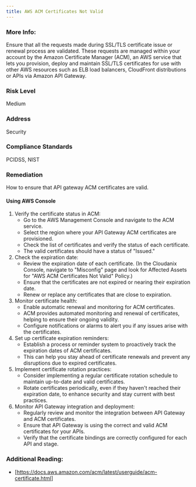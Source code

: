 ```yaml
---
title: AWS ACM Certificates Not Valid
---
```


### More Info:

Ensure that all the requests made during SSL/TLS certificate issue or renewal process are validated. These requests are managed within your account by the Amazon Certificate Manager (ACM), an AWS service that lets you provision, deploy and maintain SSL/TLS certificates for use with other AWS resources such as ELB load balancers, CloudFront distributions or APIs via Amazon API Gateway.

### Risk Level

Medium

### Address

Security

### Compliance Standards

PCIDSS, NIST

### Remediation

How to ensure that API gateway ACM certificates are valid.

#### Using AWS Console

1. Verify the certificate status in ACM:
   - Go to the AWS Management Console and navigate to the ACM service.
   - Select the region where your API Gateway ACM certificates are provisioned.
   - Check the list of certificates and verify the status of each certificate.
   - The valid certificates should have a status of "Issued."
2. Check the expiration date:
   - Review the expiration date of each certificate.
     (In the Cloudanix Console, navigate to "Misconfig" page and look for Affected Assets for "AWS ACM Certificates Not Valid" Policy.)
   - Ensure that the certificates are not expired or nearing their expiration date.
   - Renew or replace any certificates that are close to expiration.
3. Monitor certificate health:
   - Enable automatic renewal and monitoring for ACM certificates.
   - ACM provides automated monitoring and renewal of certificates, helping to ensure their ongoing validity.
   - Configure notifications or alarms to alert you if any issues arise with the certificates.
4. Set up certificate expiration reminders:
   - Establish a process or reminder system to proactively track the expiration dates of ACM certificates.
   - This can help you stay ahead of certificate renewals and prevent any disruptions due to expired certificates.
5. Implement certificate rotation practices:
   - Consider implementing a regular certificate rotation schedule to maintain up-to-date and valid certificates.
   - Rotate certificates periodically, even if they haven't reached their expiration date, to enhance security and stay current with best practices.
6. Monitor API Gateway integration and deployment:
   - Regularly review and monitor the integration between API Gateway and ACM certificates.
   - Ensure that API Gateway is using the correct and valid ACM certificates for your APIs.
   - Verify that the certificate bindings are correctly configured for each API and stage.

### Additional Reading:

- [https://docs.aws.amazon.com/acm/latest/userguide/acm-certificate.html]